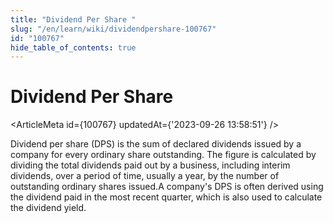 ```yaml
---
title: "Dividend Per Share "
slug: "/en/learn/wiki/dividendpershare-100767"
id: "100767"
hide_table_of_contents: true
---
```



# Dividend Per Share 

<ArticleMeta id={100767} updatedAt={'2023-09-26 13:58:51'} />
<div className='border-solid border-b border-t-0 my-4 border-[var(--ifm-color-gray-300)]' />

Dividend per share (DPS) is the sum of declared dividends issued by a company for every ordinary share outstanding. The figure is calculated by dividing the total dividends paid out by a business, including interim dividends, over a period of time, usually a year, by the number of outstanding ordinary shares issued.A company's DPS is often derived using the dividend paid in the most recent quarter, which is also used to calculate the dividend yield.
